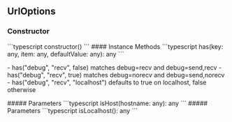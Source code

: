 ## UrlOptions

<a id="urloptions"></a>
### Constructor
<CodeGroup>
```typescript
constructor()
```
</CodeGroup>
<Tabs>
<Tab title="Methods">
#### Instance Methods
<AccordionGroup>
<Accordion title="has">
<CodeGroup>
```typescript
has(key: any, item: any, defaultValue: any): any
```
</CodeGroup>
<p>- has("debug", "recv", false) matches debug=recv and debug=send,recv - has("debug", "recv", true) matches debug=norecv and debug=send,norecv - has("debug", "recv", "localhost") defaults to true on localhost, false otherwise</p>
##### Parameters
<ParamField path="key" type="any" required={true}>

</ParamField>
<ParamField path="item" type="any" required={true}>

</ParamField>
<ParamField path="defaultValue" type="any" required={true}>

</ParamField>
</Accordion>
<Accordion title="isHost">
<CodeGroup>
```typescript
isHost(hostname: any): any
```
</CodeGroup>
##### Parameters
<ParamField path="hostname" type="any" required={true}>

</ParamField>
</Accordion>
<Accordion title="isLocalhost">
<CodeGroup>
```typescript
isLocalhost(): any
```
</CodeGroup>
</Accordion>
</AccordionGroup>
</Tab>
</Tabs>